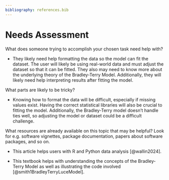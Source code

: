 ```yaml
---
bibliography: references.bib
---
```


# Needs Assessment {.appendix}

What does someone trying to accomplish your chosen task need help with?

-   They likely need help formatting the data so the model can fit the dataset. The user will likely be using real-world data and must adjust the dataset so that it can be fitted. They also may need to know more about the underlying theory of the Bradley-Terry Model. Additionally, they will likely need help interpreting results after fitting the model.

What parts are likely to be tricky? 

-   Knowing how to format the data will be difficult, especially if missing values exist. Having the correct statistical libraries will also be crucial to fitting the model. Additionally, the Bradley-Terry model doesn’t handle ties well, so adjusting the model or dataset could be a difficult challenge. 

What resources are already available on this topic that may be helpful? Look for e.g. software vignettes, package documentation, papers about software packages, and so on.

-   This article helps users with R and Python data analysis [@wallin2024].

-   This textbook helps with understanding the concepts of the Bradley-Terry Model as well as illustrating the code involved [@smith1BradleyTerryLuceModel].
